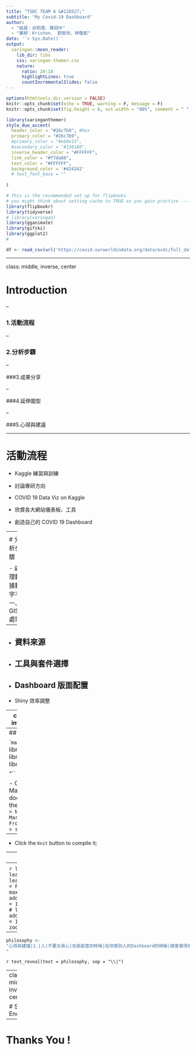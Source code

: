 ```yaml
---
title: "TSDC TEAM A	&#128527;"
subtitle: "My Covid-19 Dashboard"  
author: 
  - "組員：邱莉雯、陳冠中"
  - "業師：Kristen、 劉智欣、林敬凱"
date: '`r Sys.Date()`'
output:
  xaringan::moon_reader:
    lib_dir: libs
    css: xaringan-themer.css
    nature:
      ratio: 20:10
      highlightLines: true
      countIncrementalSlides: false
---
```


<!-- setting -->

```r
options(htmltools.dir.version = FALSE)
knitr::opts_chunk$set(echo = TRUE, warning = F, message = F)
knitr::opts_chunk$set(fig.height = 6, out.width = "80%", comment = " ", cache = F, dpi = 300)
```

```r
library(xaringanthemer)
style_duo_accent(
  header_color = "#26c7b9", #hex
  primary_color = "#26c7b9",
  #primary_color = "#eb6e15",
  #secondary_color = "#1381B0",
  inverse_header_color = "#FFFFFF",
  link_color = "#f7da88",
  text_color = "#FFFFFF",
  background_color = '#424242'
  # text_font_base = ""
  
)
```

```r
# This is the recommended set up for flipbooks
# you might think about setting cache to TRUE as you gain practice --- building flipbooks from scratch can be time consuming
library(flipbookr)
library(tidyverse)
# library(xaringan)
library(gganimate)
library(gifski)
library(ggplot2)
# 

df <- read_csv(url('https://covid.ourworldindata.org/data/ecdc/full_data.csv'))
```


---

class: middle, inverse, center

# Introduction

--

### 1.活動流程

--

### 2.分析步驟

--

###3.成果分享

--

###4.延伸圖型

--

###5.心得與建議


---

<!-- page_2 -->

# 活動流程

- Kaggle 練習與訓練

-	討論專研方向

-	COVID 19 Data Viz on Kaggle

- 欣賞各大網站儀表板、工具

-	創造自己的 COVID 19 Dashboard


---
<!-- page_3 -->
<!-- page_4  -->

# 分析步驟

- 處理數據數字不一、GIS 處理
--

- 資料來源
--

- 工具與套件選擇
--

- Dashboard 版面配置
--

- Shiny 效率調整



---
class: middle, inverse, center

<!-- page_5  -->

# 成果分享

## [Shiny.io 展示](https://vivianchiou.shinyapps.io/myshiny)


## [flipbookr 展示](#)
<!-- ## [flipbookr 展示](https://vivianchiou.github.io/shiny_web/slide_flipbookr.html) -->

## [revealjs 展示](https://vivianchiou.github.io/shiny_web/slide_revealjs.html)


---
<!-- page_6  -->
## **HOW ?**

```markdown
``r "r 
library(flipbookr)
library(tidyverse)
library(xaringan)

"``
``` 

- Create a new R Markdown document from the menu `File -> New File -> R Markdown -> From Template -> select ones  `

--

- Click the `Knit` button to compile it;

---
# Tables

If you want to generate a table, make sure it is in the HTML format (instead of Markdown or other formats), e.g.,

```r
names(df) <- kableExtra::cell_spec(names(df),color = '#000000')
knitr::kable(head(df),format = 'html',escape = FALSE) %>%
  kableExtra::row_spec(1:6, bold = T, color = "#000000", background = "#d1d1d1")


```

---
<!-- try -->

```r
library(leaflet)
leaflet(options = leafletOptions(zoomControl = FALSE,minZoom = 7, maxZoom = 7)) %>%
  addTiles()%>% setView(lng = 121, lat = 21, zoom = 7)
# leaflet() %>% addTiles()%>% setView(lng = 121.0794, lat = 23.9037, zoom = 6)
```

---





```r
philosophy <- 
"心得與建議|1.|人|不要太貪心|在偷創意的時候|在欣賞別人的Dashboard的時候|總會覺得他的好漂亮、好炫|好!|偷!|好!|學!|看教學文、看範例、記指令、記功能、作筆記、嘗試、自己摸索、除錯|完成!|然後又看到一個更漂亮的...|...|2.方便性 V.S 美觀度|更漂亮|更漂亮->非預設->了解套件->了解延伸套件->...更多指令->不同指令...|與眾不同|與眾不同->非套件->自定義->埋css, js...|...|3.經驗分享|想學的、可以玩玩看的、推薦學的、必須學的|太多了!!!!!!!!!!|~誠心建議~|擁有一套自己的在學習新技能的流程|先看範例、先看指令教學、先自己摸索、先看大神的境界、有成就感的小物件、設定時間、設定重要性、評價必須性、學會取捨、維持動力
"

```


`r text_reveal(text = philosophy, sep = "\\|")`

---
class: middle, inverse, center
<!-- page_-1  -->

# Slide End !
--

# Thanks You !



